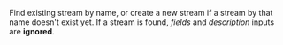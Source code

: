 Find existing stream by name, or create a new stream if a stream by that name doesn't exist yet. If a stream is found, *fields* and *description* inputs are **ignored**.